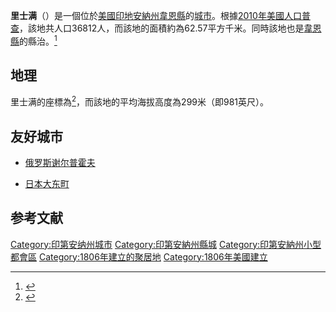 {{Infobox Settlement
| name = 里士满<br/>Richmond
| image_skyline = Richmond-indiana-from-above.jpg
| imagesize = 250px
| image_caption = 
| image_flag = 
| image_shield = 
| pushpin_map = USA Indiana 
| pushpin_label_position = bottom
| subdivision_type = 国家
| subdivision_name = {{USA}}
| subdivision_type1 = [[美国行政区划|州]]
| subdivision_name1 = [[印第安纳州|印第安纳州]]
| subdivision_type2 = [[印第安纳州各县列表|县]]
| subdivision_name2 = [[韦恩县_(印第安纳州)|韦恩县]]
| elevation_m = 299
| elevation_ft = 
| area_total_km2 = 60.3
| population_as_of = 2000年
| population_total = 39124
| population_density_km2 = auto
| timezone = [[EST|EST]]
| utc_offset = -5
| timezone_DST = [[EDT|EDT]]
| utc_offset_DST = -4
| latd = 39
| latm = 49
| lats = 49
| latNS = N
| longd = 84
| longm = 53
| longs = 26
| longEW = W
| website = http://www.richmondindiana.gov 
}}
'''里士满'''（{{lang-en|Richmond}}）是一個位於[[美國|美國]][[印地安納州|印地安納州]][[韋恩縣_(印地安納州)|韋恩縣]]的[[城市|城市]]。根據[[2010年美國人口普查|2010年美國人口普查]]，該地共人口36812人，而該地的面積約為62.57平方千米。同時該地也是[[韋恩縣_(印地安納州)|韋恩縣]]的縣治。<ref name="GR8">{{cite web|url=http://factfinder2.census.gov|publisher=[[美国人口调查局|美国人口调查局]]|accessdate=2011-05-14|title=American FactFinder|archive-date=2013-09-11|archive-url=https://web.archive.org/web/20130911234518/http://factfinder2.census.gov/|dead-url=no}}</ref>

== 地理 ==
里士满的座標為{{coord|39|49|49|N|84|53|26|W|type:city_region:US-AL_source:GNS-enwiki|display=inline}}<ref name="GNIS">{{cite gnis|441876|Richmond}}</ref>，而該地的平均海拔高度為299米（即981英尺）。

==友好城市==
*{{flagicon|Russia}} [[俄罗斯|俄罗斯]][[谢尔普霍夫|谢尔普霍夫]]
*{{flagicon|Japan}} [[日本|日本]][[大东町|大东町]]

==参考文献==
{{reflist}}

{{印地安納州縣城|state=autocollapse}}
{{韋恩縣 (印地安納州)}}
{{Authority control}}

{{DEFAULTSORT:Richmond}}
[[Category:印第安纳州城市|Category:印第安纳州城市]]
[[Category:印第安納州縣城|Category:印第安納州縣城]]
[[Category:印第安納州小型都會區|Category:印第安納州小型都會區]]
[[Category:1806年建立的聚居地|Category:1806年建立的聚居地]]
[[Category:1806年美國建立|Category:1806年美國建立]]

{{Indiana-geo-stub}}